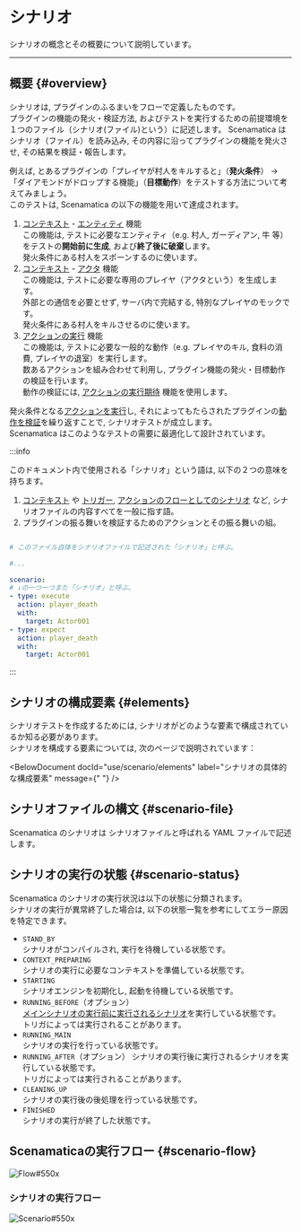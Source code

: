 
# シナリオ

シナリオの概念とその概要について説明しています。

---

## 概要 {#overview}

シナリオは, プラグインのふるまいをフローで定義したものです。  
プラグインの機能の発火・検証方法, およびテストを実行するための前提環境を１つのファイル（シナリオ(ファイル)という）に記述します。
Scenamatica はシナリオ（ファイル）を読み込み, その内容に沿ってプラグインの機能を発火させ, その結果を検証・報告します。

例えば, とあるプラグインの「プレイヤが村人をキルすると」（**発火条件**） 
-> 「ダイアモンドがドロップする機能」（**目標動作**）をテストする方法について考えてみましょう。  
このテストは, Scenamatica の以下の機能を用いて達成されます。

1. [コンテキスト](/docs/use/scenario/elements#context) - [エンティティ](/docs/use/scenario/elements#entity) 機能  
  この機能は, テストに必要なエンティティ（e.g. 村人, ガーディアン, 牛 等）をテストの**開始前に生成**, および**終了後に破棄**します。  
  発火条件にある村人をスポーンするのに使います。
2. [コンテキスト](/docs/use/scenario/elements#context) - [アクタ](/docs/use/scenario/elements#actor) 機能  
  この機能は, テストに必要な専用のプレイヤ（アクタという）を生成します。  
  外部との通信を必要とせず, サーバ内で完結する, 特別なプレイヤのモックです。  
  発火条件にある村人をキルさせるのに使います。
3. [アクションの実行](/docs/use/scenario/elements#scenario-type-action-execution) 機能  
  この機能は, テストに必要な一般的な動作（e.g. プレイヤのキル, 食料の消費, プレイヤの退室）を実行します。  
  数あるアクションを組み合わせて利用し, プラグイン機能の発火・目標動作の検証を行います。  
  動作の検証には, [アクションの実行期待](/docs/use/scenario/elements#scenario-type-action-execution-expect) 機能を使用します。

発火条件となる[アクションを実行](/docs/use/scenario/elements#scenario-type-action-execution)し, それによってもたらされたプラグインの[動作を検証](/docs/use/scenario/elements#scenario-type-action-execution-expect)を繰り返すことで, シナリオテストが成立します。  
Scenamatica はこのようなテストの需要に最適化して設計されています。

:::info

このドキュメント内で使用される「シナリオ」という語は, 以下の２つの意味を持ちます。

1. [コンテキスト](/docs/use/scenario/elements#context) や [トリガー](/docs/use/scenario/elements#trigger), 
[アクションのフローとしてのシナリオ](/docs/use/scenario/elements#scenario) など, シナリオファイルの内容すべてを一般に指す語。
2. プラグインの振る舞いを検証するためのアクションとその振る舞いの組。

```yaml showLineNumbers

# このファイル自体をシナリオファイルで記述された「シナリオ」と呼ぶ。

#...

scenario:
# ↓の一つ一つまた「シナリオ」と呼ぶ。
- type: execute
  action: player_death
  with:
    target: Actor001 
- type: expect
  action: player_death
  with:
    target: Actor001 
```

:::

## シナリオの構成要素 {#elements}

シナリオテストを作成するためには, シナリオがどのような要素で構成されているか知る必要があります。  
シナリオを構成する要素については, 次のページで説明されています：

<BelowDocument docId="use/scenario/elements"
               label="シナリオの具体的な構成要素"
               message={" "}
/>

## シナリオファイルの構文 {#scenario-file}

Scenamatica のシナリオは シナリオファイルと呼ばれる YAML ファイルで記述します。  

<BelowDocument docId="use/scenario/scenario-file"
               label="シナリオファイル"
               message="シナリオファイルの構文については, 以下のページを参照してください。" />


## シナリオの実行の状態 {#scenario-status}

Scenamatica のシナリオの実行状況は以下の状態に分類されます。  
シナリオの実行が異常終了した場合は, 以下の状態一覧を参考にしてエラー原因を特定できます。

+ `STAND_BY`  
  シナリオがコンパイルされ, 実行を待機している状態です。
+ `CONTEXT_PREPARING`  
  シナリオの実行に必要なコンテキストを準備している状態です。
+ `STARTING`  
  シナリオエンジンを初期化し, 起動を待機している状態です。
+ `RUNNING_BEFORE`（オプション）  
  [メインシナリオの実行前に実行されるシナリオ](/docs/use/scenario/elements#scenario)を実行している状態です。  
  トリガによっては実行されることがあります。
+ `RUNNING_MAIN`  
  シナリオの実行を行っている状態です。
+ `RUNNING_AFTER`（オプション）
  シナリオの実行後に実行されるシナリオを実行している状態です。  
  トリガによっては実行されることがあります。
+ `CLEANING_UP`  
  シナリオの実行後の後処理を行っている状態です。
+ `FINISHED`  
  シナリオの実行が終了した状態です。


## Scenamaticaの実行フロー {#scenario-flow}

![Flow#550x](images/scenamatica-flow.svg)

### シナリオの実行フロー

![Scenario#550x](images/scenario.svg)
